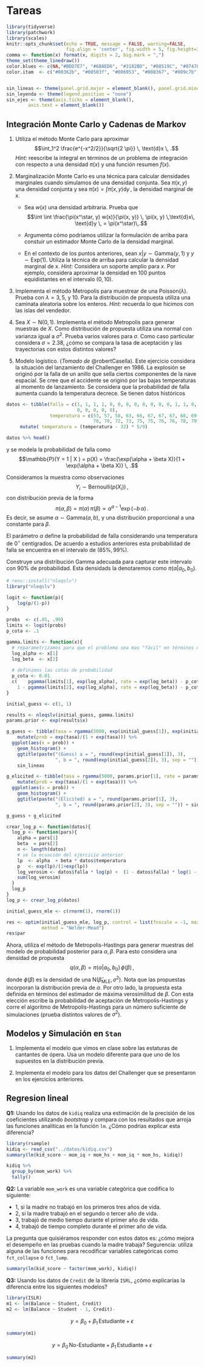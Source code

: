 # Tareas {-}

```r
library(tidyverse)
library(patchwork)
library(scales)
knitr::opts_chunk$set(echo = TRUE, message = FALSE, warning=FALSE, 
                      fig.align = 'center', fig.width = 5, fig.height=3, cache = TRUE)
comma <- function(x) format(x, digits = 2, big.mark = ",")
theme_set(theme_linedraw())
color.blues <- c(NA,"#BDD7E7", "#6BAED6", "#3182BD", "#08519C", "#074789", "#063e77", "#053464")
color.itam  <- c("#00362b", "#00503f", "#006953", "#008367", "#009c7b", "#00b68f")


sin_lineas <- theme(panel.grid.major = element_blank(), panel.grid.minor = element_blank())
sin_leyenda <- theme(legend.position = "none")
sin_ejes <- theme(axis.ticks = element_blank(), 
        axis.text = element_blank())
```

## Integración Monte Carlo y Cadenas de Markov {-}

1. Utiliza el método Monte Carlo para aproximar 
$$\int_1^2 \frac{e^{-x^2/2}}{\sqrt{2 \pi}} \, \text{d}x \, .$$
*Hint: * reescribe la integral en términos de un problema de integración con
respecto a una densidad $\pi(x)$ y una función resumen $f(x).$

1. Marginalización Monte Carlo es una técnica para calcular densidades 
marginales cuando simulamos de una densidad conjunta. Sea $\pi(x,y)$ una
densidad conjunta y sea $\pi(x) = \int \pi(x, y) \text{d} y \,,$ la densidad
marginal de $x.$ 
    
    - Sea $w(x)$ una densidad arbitraria. Prueba que $$\int \int
    \frac{\pi(x^\star, y) w(x)}{\pi(x, y)} \, \pi(x, y) \,\text{d}x\, \text{d}y
    \, = \pi(x^\star)\,.$$
    
    - Argumenta cómo podríamos utilizar la formulación de arriba para constuir un 
    estimador Monte Carlo de la densidad marginal. 
    
    - En el contexto de los puntos anteriores, sean $x|y \sim \mathsf{Gamma}(y,
    1)$ y $y \sim \mathsf{Exp}(1).$ Utiliza la técnica de arriba para calcular
    la densidad marginal de x. *Hint:* Considera un soporte amplio para $x.$ Por
    ejemplo, considera aproximar la densidad en 100 puntos equidistantes en el
    intervalo $(0,10).$

2. Implementa el método Metropolis para muestrear de una
$\mathsf{Poisson}(\lambda).$ Prueba con $\lambda = 3, 5,$ y $10.$ Para la 
distribución de propuesta utiliza una caminata aleatoria sobre los enteros.
*Hint: * recuerda lo que hicimos con las islas del vendedor.

2. Sea $X \sim \mathsf{N}(0,1).$ Implementa el método Metropolis para generar
muestras de $X.$ Como distribución de propuesta utiliza una normal con varianza 
igual a $\sigma^2.$ Prueba varios valores para $\sigma.$ Como caso particular
considera $\sigma = 2.38,$ ¿cómo se compara la tasa de aceptación y las
trayectorias con estos distintos valores?

3. Modelo logístico. (*Tomado de* @robertCasella). Este ejercicio considera 
la situación del lanzamiento del Challenger en 1986. La explosión se originó 
por la falla de un anillo que sella ciertos componentes de la nave espacial.
Se cree que el accidente se originó por las bajas temperaturas al momento de 
lanzamiento. Se considera que la probabilidad de falla aumenta cuando la 
temperatura decrece. Se tienen datos históricos
```r
datos <- tibble(falla = c(1, 1, 1, 1, 0, 0, 0, 0, 0, 0, 0, 0, 1, 1, 0, 0, 0,1, 
                          0, 0, 0, 0, 0), 
                temperatura = c(53, 57, 58, 63, 66, 67, 67, 67, 68, 69, 70, 70, 
                                70, 70, 72, 73, 75, 75, 76, 76, 78, 79, 81)) %>% 
     mutate( temperatura = (temperatura - 32) * 5/9)

datos %>% head()
```
    
y se modela la probabilidad de falla como 
$$\mathbb{P}(Y = 1 | X ) = p(X) = \frac{\exp(\alpha + \beta X)}{1 + \exp(\alpha + \beta X)} \, .$$

Consideramos la muestra como observaciones 
$$Y_i \sim \mathsf{Bernoulli}(p(X_i))\,,$$
con distribución previa de la forma
$$\pi(\alpha, \beta) = \pi(\alpha) \, \pi(\beta) \propto \alpha^{a - 1}\exp\left(- b \, \alpha \right) \,.$$
Es decir, se asume $\alpha \sim \mathsf{Gamma}(a, b),$ y una distribución
proporcional a una constante para $\beta.$

El parámetro $\alpha$ define la probabilidad de falla considerando una
temperatura de $0^\circ$ centígrados. De acuerdo a estudios anteriores esta 
probabilidad de falla se encuentra en el intervalo de $(85\%, 99\%)$.

Construye una distribución Gamma adecuada para capturar este intervalo con 
$90\%$ de probabilidad. Esta densidads la denotaremos como $\pi(\alpha | a_0,
b_0).$

```r
# renv::install("nleqslv")
library("nleqslv")

logit <- function(p){
    log(p/(1-p))
}

probs  <- c(.85, .99)
limits <- logit(probs)
p_cota <- .1

gamma.limits <- function(x){
  # reparametrizamos para que el problema sea mas "fácil" en términos numéricos.
  log_alpha <- x[1]
  log_beta  <- x[2]
  
  # definimos las cotas de probabilidad
  p_cota <- 0.01
  c(    pgamma(limits[1], exp(log_alpha), rate = exp(log_beta)) - p_cota,
    1 - pgamma(limits[2], exp(log_alpha), rate = exp(log_beta)) - p_cota)
}

initial_guess <- c(1, 1)

results <- nleqslv(initial_guess, gamma.limits)
params.prior <- exp(results$x)

g_guess <- tibble(tasa = rgamma(5000, exp(initial_guess[1]), exp(initial_guess[2]))) %>%
    mutate(prob = exp(tasa)/(1 + exp(tasa))) %>% 
  ggplot(aes(x = prob)) + 
    geom_histogram() + 
    ggtitle(paste("(Guess) a = ", round(exp(initial_guess[1]), 3), 
                  ", b = ", round(exp(initial_guess[2]), 3), sep = "")) + 
    sin_lineas

g_elicited <- tibble(tasa = rgamma(5000, params.prior[1], rate = params.prior[2])) %>%
    mutate(prob = exp(tasa)/(1 + exp(tasa))) %>% 
  ggplot(aes(x = prob)) + 
    geom_histogram() + 
    ggtitle(paste("(Elicited) a = ", round(params.prior[1], 3), 
                  ", b = ", round(params.prior[2], 3), sep = "")) + sin_lineas

g_guess + g_elicited

```

```r

crear_log_p <- function(datos){
  log_p <- function(pars){
    alpha = pars[1]
    beta  = pars[2]
    n <- length(datos)
    # ve la ecuación del ejercicio anterior
    lp  <- alpha  + beta * datos$temperatura
    p   <- exp(lp)/(1+exp(lp))
    log_verosim <- datos$falla * log(p) +  (1 - datos$falla) * log(1 - p)
    sum(log_verosim)
  }  
  log_p
}
log_p <- crear_log_p(datos)

initial_guess_mle <- c(rnorm(1), rnorm(1))

res <- optim(initial_guess_mle, log_p, control = list(fnscale = -1, maxit = 1000), 
             method = "Nelder-Mead")
res$par
```

Ahora, utiliza el método de Metropolis-Hastings para generar muestras del 
modelo de probabilidad posterior para $\alpha, \beta.$ Para esto considera
una densidad de propuesta
$$q(\alpha, \beta) = \pi(\alpha|a_0, b_0) \, \phi(\beta)\, ,$$
donde $\phi(\beta)$ es la densidad de una $\mathsf{N}(\hat \beta_{\mathsf{MLE}},
\sigma^2).$ Nota que las propuestas incorporan la distribución previa de
$\alpha.$ Por otro lado, la propuesta esta definida en términos del estimador de
máxima verosimilitud de $\beta.$ Con esta elección escribe la probabilidad de
aceptación de Metropolis-Hastings y corre el algoritmo de Metropolis-Hastings para 
un número suficiente de simulaciones (prueba distintos valores de $\sigma^2$).

## Modelos y Simulación en `Stan` {-}

1. Implementa el modelo que vimos en clase sobre las estaturas de cantantes de
ópera. Usa un modelo diferente para que uno de los supuestos en la distribución
previa.

1. Implementa el modelo para los datos del Challenger que se presentaron en los
ejercicios anteriores.

## Regresion lineal {-}

**Q1:** Usando los datos de `kidiq` realiza una estimación de la precisión de los
coeficientes utilizando _bootstrap_ y compara con los resultados que arroja las
funciones analíticas en la función `lm`. ¿Cómo podrías explicar esta diferencia?

```r

library(rsample)
kidiq <- read_csv("../datos/kidiq.csv")
summary(lm(kid_score ~ mom_iq + mom_hs + mom_iq * mom_hs, kidiq))

```

```r

kidiq %>% 
  group_by(mom_work) %>% 
  tally()

```


**Q2:** La variable `mom_work` es una variable categórica que codifica lo
siguiente:

- 1, si la madre no trabajó en los primeros tres años de vida. 
- 2, si la madre trabajó en el segundo o tercer año de vida. 
- 3, trabajó de medio tiempo durante el primer año de vida. 
- 4, trabajó de tiempo completo durante el primer año de vida.

La pregunta que quisiéramos responder con estos datos es: ¿cómo mejora el
desempeño en las pruebas cuando la madre trabaja? Segurencia: utiliza alguna de
las funciones para recodificar variables categóricas como `fct_collapse` o
`fct_lump`.

```r

summary(lm(kid_score ~ factor(mom_work), kidiq))

```

**Q3:** Usando los datos de `Credit` de la librería `ISRL`, ¿cómo explicarías 
la diferencia entre los siguientes modelos?

```r

library(ISLR)
m1 <- lm(Balance ~ Student, Credit)
m2 <- lm(Balance ~ Student - 1, Credit)-

```

$$ y = \beta_0 + \beta_1 \, \text{Estudiante} + \epsilon$$

```r
summary(m1)
```
$$ y = \beta_0 \, \text{No-Estudiante} + \beta_1 \, \text{Estudiante} + \epsilon$$

```r
summary(m2)
```